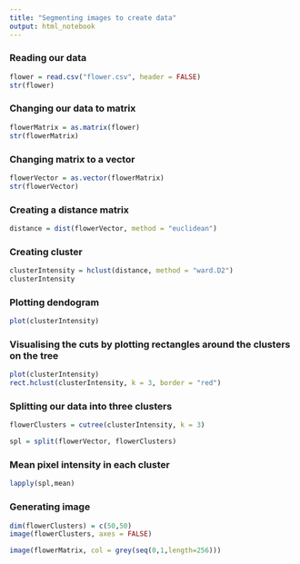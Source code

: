 ```yaml
---
title: "Segmenting images to create data"
output: html_notebook
---
```



### Reading our data

```r
flower = read.csv("flower.csv", header = FALSE)
str(flower)
```


### Changing our data to matrix

```r
flowerMatrix = as.matrix(flower)
str(flowerMatrix)
```

### Changing matrix to a vector

```r
flowerVector = as.vector(flowerMatrix)
str(flowerVector)
```

### Creating a distance matrix

```r
distance = dist(flowerVector, method = "euclidean")
```

### Creating cluster

```r
clusterIntensity = hclust(distance, method = "ward.D2")
clusterIntensity
```

### Plotting dendogram

```r
plot(clusterIntensity)
```

### Visualising the cuts by plotting rectangles around the clusters on the tree  

```r
plot(clusterIntensity)
rect.hclust(clusterIntensity, k = 3, border = "red")
```

### Splitting our data into three clusters

```r
flowerClusters = cutree(clusterIntensity, k = 3)
```

```r
spl = split(flowerVector, flowerClusters)
```

### Mean pixel intensity in each cluster

```r
lapply(spl,mean)
```

### Generating image

```r
dim(flowerClusters) = c(50,50)
image(flowerClusters, axes = FALSE)
```

```r
image(flowerMatrix, col = grey(seq(0,1,length=256)))
```

